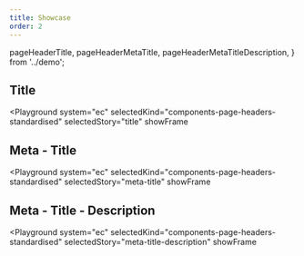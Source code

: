 ```yaml
---
title: Showcase
order: 2
---
```



  pageHeaderTitle,
  pageHeaderMetaTitle,
  pageHeaderMetaTitleDescription,
} from '../demo';

## Title

<Playground
  system="ec"
  selectedKind="components-page-headers-standardised"
  selectedStory="title"
  showFrame
>
  <Html markup={pageHeaderTitle} />
</Playground>

## Meta - Title

<Playground
  system="ec"
  selectedKind="components-page-headers-standardised"
  selectedStory="meta-title"
  showFrame
>
  <Html markup={pageHeaderMetaTitle} />
</Playground>

## Meta - Title - Description

<Playground
  system="ec"
  selectedKind="components-page-headers-standardised"
  selectedStory="meta-title-description"
  showFrame
>
  <Html markup={pageHeaderMetaTitleDescription} />
</Playground>
